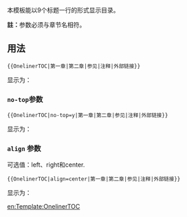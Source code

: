 <includeonly><!-- 在這裡加入模板的保護標識 --></includeonly><noinclude>{{template doc page viewed directly}}</noinclude>
<!-- 在本行下編輯模板說明 -->
本模板能以9个标题一行的形式显示目录。

'''註：'''参数必须与章节名相符。

== 用法 ==
<code><nowiki>{{OnelinerTOC|第一章|第二章|参见|注释|外部链接}}</nowiki></code>

显示为：
{{OnelinerTOC|第一章|第二章|参见|注释|外部链接}}
=== <code>no-top</code>参数 ===
<code><nowiki>{{OnelinerTOC|no-top=y|第一章|第二章|参见|注释|外部链接}}</nowiki></code>

显示为：
{{OnelinerTOC|no-top=y|第一章|第二章|参见|注释|外部链接}}

=== <code>align</code> 参数 ===
可选值：left、right和center.

<code><nowiki>{{OnelinerTOC|align=center|第一章|第二章|参见|注释|外部链接}}</nowiki></code>

显示为：
{{OnelinerTOC|align=center|第一章|第二章|参见|注释|外部链接}}

<includeonly>
[[en:Template:OnelinerTOC]]
</includeonly>